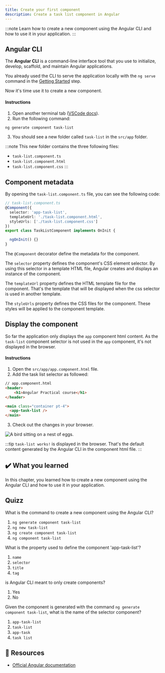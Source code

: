 ```yaml
---
title: Create your first component
description: Create a task list component in Angular
---
```




:::note
Learn how to create a new component using the Angular CLI and how to use it in your application.
:::

## Angular CLI

The **Angular CLI** is a command-line interface tool that you use to initialize, develop, scaffold, and maintain Angular applications.  

You already used the CLI to serve the application locally with the `ng serve` command in the <a href="/practical-course/getting-started/#running-the-application" target="_blank">Getting Started</a> step.

Now it's time use it to create a new component.

#### Instructions

1. Open another terminal tab (<a href="https://code.visualstudio.com/docs/terminal/basics" target="_blank">VSCode docs</a>).
2. Run the following command:

```bash
ng generate component task-list
```

3. You should see a new folder called `task-list` in the `src/app` folder.


:::note
This new folder contains the three following files:

- `task-list.component.ts`
- `task-list.component.html`
- `task-list.component.css`
:::

## Component metadata

By opening the `task-list.component.ts` file, you can see the following code:

```typescript
// task-list.component.ts
@Component({
  selector: 'app-task-list',
  templateUrl: './task-list.component.html',
  styleUrls: ['./task-list.component.css']
})
export class TaskListComponent implements OnInit {

  ngOnInit() {}
}
```

The `@Component` decorator define the metadata for the component.

The `selector` property defines the component's CSS element selector.
By using this selector in a template HTML file, Angular creates and displays an instance of the component.

The `templateUrl` property defines the HTML template file for the component.
That's the template that will be displayed when the css selector is used in another template.

The `styleUrls` property defines the CSS files for the component.
These styles will be applied to the component template.


## Display the component

So far the application only displays the `app` component html content.
As the `task-list` component selector is not used in the `app` component, it's not displayed in the browser.

#### Instructions

1. Open the `src/app/app.component.html` file.
2. Add the task list selector as followed:

```html ins={"Add the task list selector and the main tag for styling and semantic purposes": 5-8}
// app.component.html
<header>
    <h1>Angular Practical course</h1>
</header>

<main class="container pt-4">
  <app-task-list />
</main>
```

3. Check out the changes in your browser.

<Image class="shadow-xl rounded-xl" src={creationImg} alt="A bird sitting on a nest of eggs."/>

:::tip
`task-list works!` is displayed in the browser.
That's the default content generated by the Angular CLI in the component html file.
:::

## ✔️ What you learned

In this chapter, you learned how to create a new component using the Angular CLI and how to use it in your application.

## Quizz

What is the command to create a new component using the Angular CLI?

1. `ng generate component task-list`
2. `ng new task-list`
3. `ng create component task-list`
4. `ng component task-list`

What is the property used to define the component 'app-task-list'?

1. `name`
2. `selector`
3. `title`
4. `tag`

is Angular CLI meant to only create components?

1. Yes
2. No

Given the component is generated with the command `ng generate component task-list`, what is the name of the selector component?

1. `app-task-list`
2. `task-list`
3. `app-task`
4. `task list`

## 🔗 Resources

- <a href="https://angular.dev/cli" target="_blank">Official Angular documentation</a>
